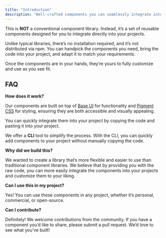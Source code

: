 ```yaml
---
title: "Introduction"
description: "Well-crafted components you can seamlessly integrate into your apps. Accessible, customizable, and open source."
---
```


This is **NOT** a conventional component library. Instead, it’s a set of reusable components designed for you to integrate directly into your projects.

Unlike typical libraries, there’s no installation required, and it’s not distributed via npm. You can handpick the components you need, bring the code into your project, and adapt it to match your requirements.

Once the components are in your hands, they’re yours to fully customize and use as you see fit.

## FAQ

**How does it work?**

Our components are built on top of [Base UI](https://base-ui.com) for functionality and [Pigment CSS](https://github.com/mui/pigment-css) for styling, ensuring they are both accessible and visually appealing.

You can quickly integrate them into your project by copying the code and pasting it into your project.

We offer a **CLI** tool to simplify the process. With the CLI, you can quickly add components to your project without manually copying the code.

**Why did we build this?**

We wanted to create a library that’s more flexible and easier to use than traditional component libraries. We believe that by providing you with the raw code, you can more easily integrate the components into your projects and customize them to your liking.

**Can I use this in my project?**

Yes! You can use these components in any project, whether it’s personal, commercial, or open-source.

**Can I contribute?**

Definitely! We welcome contributions from the community. If you have a component you’d like to share, please submit a pull request. We’d love to see what you’ve built!
